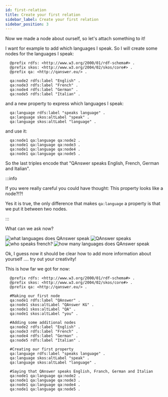 ```yaml
---
id: first-relation
title: Create your first relation
sidebar_label: Create your first relation
sidebar_position: 3
---
```


Now we made a node about ourself, so let's attach something to it!

I want for example to add which languages I speak. So I will create some nodes for the languages I speak:

```turtle
  @prefix rdfs: <http://www.w3.org/2000/01/rdf-schema#> .
  @prefix skos: <http://www.w3.org/2004/02/skos/core#> .
  @prefix qa: <http://qanswer.eu/> .

  qa:node2 rdfs:label "English" .
  qa:node3 rdfs:label "French" .
  qa:node4 rdfs:label "German" .
  qa:node5 rdfs:label "Italian" .
```

and a new property to express which languages I speak:

```turtle
  qa:language rdfs:label "speaks language" .
  qa:language skos:altLabel "speak" .
  qa:language skos:altLabel "language" .
```

and use it:

```turtle
  qa:node1 qa:language qa:node2 .
  qa:node1 qa:language qa:node3 .
  qa:node1 qa:language qa:node4 .
  qa:node1 qa:language qa:node5 .
```

So the last triples encode that "QAnswer speaks English, French, German and Italian".

:::info

If you were really careful you could have thought: This property looks like a node?!?!

Yes it is true, the only difference that makes `qa:language` a property is that we put it between two nodes.

:::


What can we ask now?

<Tabs>
  <TabItem value='q1' label='Question 1' default>
      <Image src='/img/screenshots/playground-graph/what-language-qanswer-speaks.png' alt='what languages does QAnswer speak'/>
  </TabItem>

  <TabItem value="q2" label="Question 2">
      <Image src='/img/screenshots/playground-graph/qanswer-speaks.png' alt='QAnswer speaks'/>
  </TabItem>

  <TabItem value='q3' label='Question 3'>
      <Image src='/img/screenshots/playground-graph/who-speaks-french.png' alt='who speaks french?'/>
  </TabItem>

  <TabItem value='q4' label='Question 4'>
    <Image src='/img/screenshots/playground-graph/how-many-languages-qanswer-speak.png' alt='how many languages does QAnswer speak'/>
  </TabItem>
</Tabs>

Ok, I guess now it should be clear how to add more information about yourself .... try out your creativity!

This is how far we got for now:

```
  @prefix rdfs: <http://www.w3.org/2000/01/rdf-schema#> .
  @prefix skos: <http://www.w3.org/2004/02/skos/core#> .
  @prefix qa: <http://qanswer.eu/> .

  #Making our first node
  qa:node1 rdfs:label "QAnswer" .
  qa:node1 skos:altLabel "QAnswer KG" .
  qa:node1 skos:altLabel "QA" .
  qa:node1 skos:altLabel "you" .

  #Adding some additional nodes
  qa:node2 rdfs:label "English" .
  qa:node3 rdfs:label "French" .
  qa:node4 rdfs:label "German" .
  qa:node5 rdfs:label "Italian" .

  #Creating our first property
  qa:language rdfs:label "speaks language" .
  qa:language skos:altLabel "speak" .
  qa:language skos:altLabel "language" .

  #Saying that QAnswer speaks English, Franch, German and Italian
  qa:node1 qa:language qa:node2 .
  qa:node1 qa:language qa:node3 .
  qa:node1 qa:language qa:node4 .
  qa:node1 qa:language qa:node5 .
```
